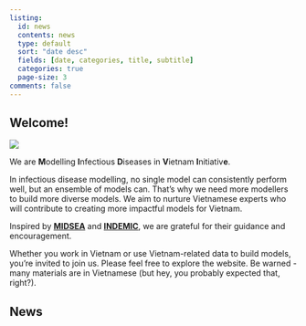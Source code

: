 ```yaml
---
listing:
  id: news
  contents: news
  type: default
  sort: "date desc"
  fields: [date, categories, title, subtitle]
  categories: true
  page-size: 3
comments: false
---
```


::: {layout-ncol=2}

::: {.left}

## Welcome!

![](logo.svg)

We are **M**odelling **I**nfectious **D**iseases in **V**ietnam **I**nitiativ**e**.

In infectious disease modelling, no single model can consistently perform well, but an ensemble of models can. That's why we need more modellers to build more diverse models. We aim to nurture Vietnamese experts who will contribute to creating more impactful models for Vietnam.

Inspired by [**MIDSEA**](https://midsea.network/) and [**INDEMIC**](https://sites.google.com/view/indemic/home?authuser=0), we are grateful for their guidance and encouragement.

Whether you work in Vietnam or use Vietnam-related data to build models, you're invited to join us. Please feel free to explore the website. Be warned - many materials are in Vietnamese (but hey, you probably expected that, right?).

:::

::: {.right}

## News

::: {#news}
:::

:::

:::